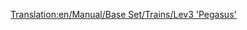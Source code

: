 [[Translation:en/Manual/Base Set/Trains/Lev3 'Pegasus']]
{{ru/Перевод|en/Manual/Base Set/Trains/Lev3 'Pegasus'|99}}
{{ru/Manual/Base Set/Trains/Поезда|Image=[[File:en/Manual/Base Set/Trains/Lev3pegasus.png]]
|Name=Lev3 'Pegasus'
|Cost=£96.093 ($192.186)
|Speed=480 км/ч (300 миль/ч)
|Weight=130 т
|Power=15.000 л.с. (11.185 кВт)
|Annual=£3.571 ($7.142)
|Designed=2035
|Lifespan=20
|Capacity=нет
|Description=В поздней стадии игры является очень популярным локомотивом. Используя для поезда две секции Lev3 вместо одного Lev4, вы оцените его способность быстро разгоняться, и, соответственно, поддерживать высокую плотность потока.
|Real-life=Прототипа в реальной жизни нет. Может быть, через несколько лет, когда магнитопланы станут реальной технологией, вы сможете здесь написать о локомотиве-маглеве третьего поколения.
}}
